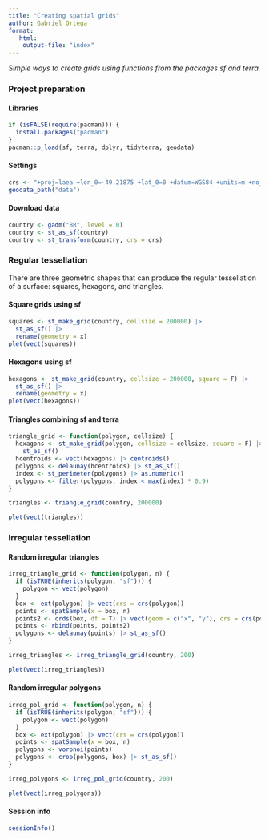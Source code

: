 ```yaml
---
title: "Creating spatial grids"
author: Gabriel Ortega
format:
   html: 
    output-file: "index"
---
```


*Simple ways to create grids using functions from the packages sf and terra.*

### Project preparation

#### Libraries

```r
if (isFALSE(require(pacman))) {
  install.packages("pacman")
}
pacman::p_load(sf, terra, dplyr, tidyterra, geodata)
```

#### Settings

```r
crs <- "+proj=laea +lon_0=-49.21875 +lat_0=0 +datum=WGS84 +units=m +no_defs"
geodata_path("data")
```

#### Download data

```r
country <- gadm("BR", level = 0)
country <- st_as_sf(country)
country <- st_transform(country, crs = crs)
```

### Regular tessellation

There are three geometric shapes that can produce the regular tessellation of a surface: squares, hexagons, and triangles.

#### Square grids using sf

```r
squares <- st_make_grid(country, cellsize = 200000) |>
  st_as_sf() |>
  rename(geometry = x)
plet(vect(squares))
```

#### Hexagons using sf

```r
hexagons <- st_make_grid(country, cellsize = 200000, square = F) |>
  st_as_sf() |>
  rename(geometry = x)
plet(vect(hexagons))
```

#### Triangles combining sf and terra

```r
triangle_grid <- function(polygon, cellsize) {
  hexagons <- st_make_grid(polygon, cellsize = cellsize, square = F) |>
    st_as_sf()
  hcentroids <- vect(hexagons) |> centroids()
  polygons <- delaunay(hcentroids) |> st_as_sf()
  index <- st_perimeter(polygons) |> as.numeric()
  polygons <- filter(polygons, index < max(index) * 0.9)
}

triangles <- triangle_grid(country, 200000)

plet(vect(triangles))
```

### Irregular tessellation

#### Random irregular triangles

```r
irreg_triangle_grid <- function(polygon, n) {
  if (isTRUE(inherits(polygon, "sf"))) {
    polygon <- vect(polygon)
  }
  box <- ext(polygon) |> vect(crs = crs(polygon))
  points <- spatSample(x = box, n)
  points2 <- crds(box, df = T) |> vect(geom = c("x", "y"), crs = crs(polygon))
  points <- rbind(points, points2)
  polygons <- delaunay(points) |> st_as_sf()
}

irreg_triangles <- irreg_triangle_grid(country, 200)

plet(vect(irreg_triangles))
```

#### Random irregular polygons

```r
irreg_pol_grid <- function(polygon, n) {
  if (isTRUE(inherits(polygon, "sf"))) {
    polygon <- vect(polygon)
  }
  box <- ext(polygon) |> vect(crs = crs(polygon))
  points <- spatSample(x = box, n)
  polygons <- voronoi(points)
  polygons <- crop(polygons, box) |> st_as_sf()
}

irreg_polygons <- irreg_pol_grid(country, 200)

plet(vect(irreg_polygons))
```

#### Session info

```r
sessionInfo()
```
